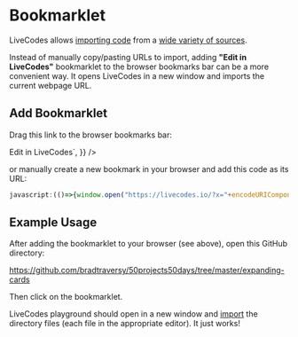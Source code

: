 # Bookmarklet

LiveCodes allows [importing code](./features/import.mdx) from a [wide variety of sources](./features/import.mdx#sources).

Instead of manually copy/pasting URLs to import, adding **"Edit in LiveCodes"** bookmarklet to the browser bookmarks bar can be a more convenient way. It opens LiveCodes in a new window and imports the current webpage URL.

## Add Bookmarklet

Drag this link to the browser bookmarks bar:

<div
  dangerouslySetInnerHTML={{
    __html: `<a href='javascript:(()=>{window.open("https://livecodes.io/?x="+encodeURIComponent(location.href),"_blank");})();'>Edit in LiveCodes</a>`,
  }}
/>

<br />

or manually create a new bookmark in your browser and add this code as its URL:

<!-- prettier-ignore -->
```js
javascript:(()=>{window.open("https://livecodes.io/?x="+encodeURIComponent(location.href),"_blank");})();
```

## Example Usage

After adding the bookmarklet to your browser (see above), open this GitHub directory:

https://github.com/bradtraversy/50projects50days/tree/master/expanding-cards

Then click on the bookmarklet.

LiveCodes playground should open in a new window and [import](./features/import.mdx) the directory files (each file in the appropriate editor). It just works!
